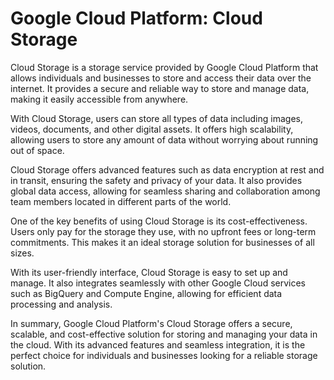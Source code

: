 
# Google Cloud Platform: Cloud Storage 

Cloud Storage is a storage service provided by Google Cloud Platform that allows individuals and businesses to store and access their data over the internet. It provides a secure and reliable way to store and manage data, making it easily accessible from anywhere.

With Cloud Storage, users can store all types of data including images, videos, documents, and other digital assets. It offers high scalability, allowing users to store any amount of data without worrying about running out of space.

Cloud Storage offers advanced features such as data encryption at rest and in transit, ensuring the safety and privacy of your data. It also provides global data access, allowing for seamless sharing and collaboration among team members located in different parts of the world.

One of the key benefits of using Cloud Storage is its cost-effectiveness. Users only pay for the storage they use, with no upfront fees or long-term commitments. This makes it an ideal storage solution for businesses of all sizes.

With its user-friendly interface, Cloud Storage is easy to set up and manage. It also integrates seamlessly with other Google Cloud services such as BigQuery and Compute Engine, allowing for efficient data processing and analysis.

In summary, Google Cloud Platform's Cloud Storage offers a secure, scalable, and cost-effective solution for storing and managing your data in the cloud. With its advanced features and seamless integration, it is the perfect choice for individuals and businesses looking for a reliable storage solution.